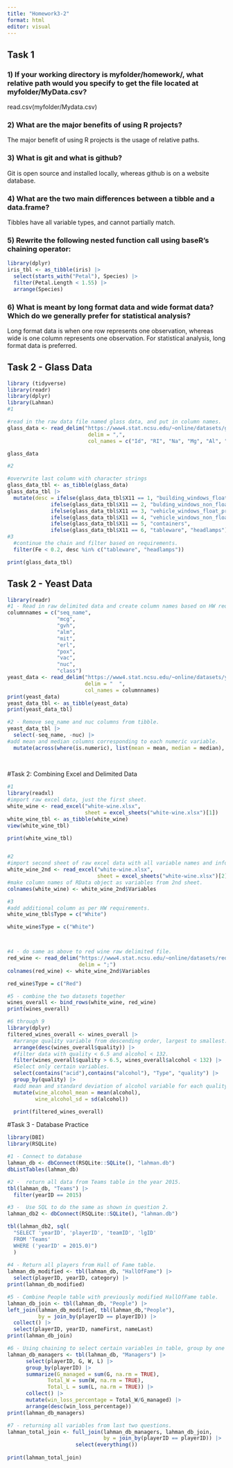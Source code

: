 ```yaml
---
title: "Homework3-2"
format: html
editor: visual
---
```


## Task 1

### 1) If your working directory is myfolder/homework/, what relative path would you specify to get the file located at myfolder/MyData.csv?

read.csv(myfolder/Mydata.csv)

### 2) What are the major benefits of using R projects?

The major benefit of using R projects is the usage of relative paths.

### 3) What is git and what is github?

Git is open source and installed locally, whereas github is on a website database.

### 4) What are the two main differences between a tibble and a data.frame?

Tibbles have all variable types, and cannot partially match.

### 5) Rewrite the following nested function call using baseR’s chaining operator:

```r
library(dplyr)
iris_tbl <- as_tibble(iris) |>
  select(starts_with("Petal"), Species) |>
  filter(Petal.Length < 1.55) |>
  arrange(Species)
```

### 6) What is meant by long format data and wide format data? Which do we generally prefer for statistical analysis?

Long format data is when one row represents one observation, whereas wide is one column represents one observation. For statistical analysis, long format data is preferred.

## Task 2 - Glass Data

```r
library (tidyverse)
library(readr)
library(dplyr)
library(Lahman)
#1

#read in the raw data file named glass data, and put in column names.
glass_data <- read_delim("https://www4.stat.ncsu.edu/~online/datasets/glass.data",
                          delim = ",",
                          col_names = c("Id", "RI", "Na", "Mg", "Al", "Si", "K", "Ca", "Ba", "Fe"))

glass_data

#2

#overwrite last column with character strings 
glass_data_tbl <- as_tibble(glass_data)
glass_data_tbl |>
  mutate(desc = ifelse(glass_data_tbl$X11 == 1, "building_windows_float_processed",
              ifelse(glass_data_tbl$X11 == 2, "bulding_windows_non_float_processed",
              ifelse(glass_data_tbl$X11 == 3, "vehicle_windows_float_processed",
              ifelse(glass_data_tbl$X11 == 4, "vehicle_windows_non_float_processed",
              ifelse(glass_data_tbl$X11 == 5, "containers",
              ifelse(glass_data_tbl$X11 == 6, "tableware", "headlamps"))))))) |>
#3
  #continue the chain and filter based on requirements.
  filter(Fe < 0.2, desc %in% c("tableware", "headlamps"))

print(glass_data_tbl)

```

## Task 2 - Yeast Data

```r
library(readr)
#1 - Read in raw delimited data and create column names based on HW requirements.
columnnames = c("seq_name", 
                "mcg",
                "gvh", 
                "alm", 
                "mit", 
                "erl",
                "pox",
                "vac",
                "nuc",
                "class")
yeast_data <- read_delim("https://www4.stat.ncsu.edu/~online/datasets/yeast.data",
                         delim = "  ",
                         col_names = columnnames)
print(yeast_data)
yeast_data_tbl <- as_tibble(yeast_data)
print(yeast_data_tbl)

#2 - Remove seq_name and nuc columns from tibble.
yeast_data_tbl |>
  select(-seq_name, -nuc) |>
#add mean and median columns corresponding to each numeric variable.
  mutate(across(where(is.numeric), list(mean = mean, median = median), na.rm = TRUE, .names = "{.col}_{.fn}"))
  
  
```

#Task 2: Combining Excel and Delimited Data

```r

#1
library(readxl)
#import raw excel data, just the first sheet.
white_wine <- read_excel("white-wine.xlsx", 
                         sheet = excel_sheets("white-wine.xlsx")[1])
white_wine_tbl <- as_tibble(white_wine)
view(white_wine_tbl)

print(white_wine_tbl)


#2
#import second sheet of raw excel data with all variable names and info.
white_wine_2nd <- read_excel("white-wine.xlsx",
                             sheet = excel_sheets("white-wine.xlsx")[2])
#make column names of RData object as variables from 2nd sheet.
colnames(white_wine) <- white_wine_2nd$Variables

#3
#add additional column as per HW requirements.
white_wine_tbl$Type = c("White")

white_wine$Type = c("White")



#4 - do same as above to red wine raw delimited file.
red_wine <- read_delim("https://www4.stat.ncsu.edu/~online/datasets/red-wine.csv",
                       delim = ";")
colnames(red_wine) <- white_wine_2nd$Variables  

red_wine$Type = c("Red")

#5 - combine the two datasets together
wines_overall <- bind_rows(white_wine, red_wine)
print(wines_overall)

#6 through 9
library(dplyr)
filtered_wines_overall <- wines_overall |>
  #arrange quality variable from descending order, largest to smallest.
  arrange(desc(wines_overall$quality)) |>
  #filter data with quality < 6.5 and alcohol < 132.
  filter(wines_overall$quality > 6.5, wines_overall$alcohol < 132) |>
  #Select only certain variables.
  select(contains("acid"),contains("alcohol"), "Type", "quality") |>
  group_by(quality) |>
  #add mean and standard deviation of alcohol variable for each quality setting.  To do this, need to first use group_by function as shown in one line above.
  mutate(wine_alcohol_mean = mean(alcohol),
         wine_alcohol_sd = sd(alcohol))

  print(filtered_wines_overall)
```

#Task 3 - Database Practice

```r
library(DBI)
library(RSQLite)

#1 - Connect to database
lahman_db <- dbConnect(RSQLite::SQLite(), "lahman.db")
dbListTables(lahman_db)

#2 -  return all data from Teams table in the year 2015.
tbl(lahman_db, "Teams") |>
  filter(yearID == 2015)

#3 -  Use SQL to do the same as shown in question 2.
lahman_db2 <- dbConnect(RSQLite::SQLite(), "lahman.db")

tbl(lahman_db2, sql(
  "SELECT 'yearID', 'playerID', 'teamID', 'lgID' 
  FROM 'Teams' 
  WHERE ('yearID' = 2015.0)")
  )
  
#4 - Return all players from Hall of Fame table.
lahman_db_modified <- tbl(lahman_db, "HallOfFame") |>
  select(playerID, yearID, category) |>
print(lahman_db_modified)

#5 - Combine People table with previously modified HallOfFame table.
lahman_db_join <- tbl(lahman_db, "People") |>
left_join(lahman_db_modified, tbl(lahman_db,"People"),
          by = join_by(playerID == playerID)) |>
  collect() |>
  select(playerID, yearID, nameFirst, nameLast)
print(lahman_db_join)

#6 - Using chaining to select certain variables in table, group by one variable, and summarize win/loss ratio.
lahman_db_managers <- tbl(lahman_db, "Managers") |>
      select(playerID, G, W, L) |>
      group_by(playerID) |>
      summarize(G_managed = sum(G, na.rm = TRUE),
             Total_W = sum(W, na.rm = TRUE),
             Total_L = sum(L, na.rm = TRUE)) |>
      collect() |>
      mutate(win_loss_percentage = Total_W/G_managed) |>
      arrange(desc(win_loss_percentage))
print(lahman_db_managers)

#7 - returning all variables from last two questions.
lahman_total_join <- full_join(lahman_db_managers, lahman_db_join, 
                               by = join_by(playerID == playerID)) |>
                      select(everything())
                                 
print(lahman_total_join)                               

```
